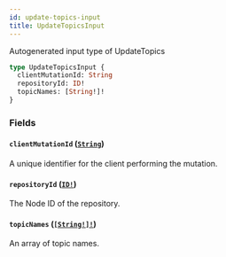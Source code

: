 ```yaml
---
id: update-topics-input
title: UpdateTopicsInput
---
```


Autogenerated input type of UpdateTopics

```graphql
type UpdateTopicsInput {
  clientMutationId: String
  repositoryId: ID!
  topicNames: [String!]!
}
```

### Fields

#### `clientMutationId` ([`String`](/docs/api/scalars/string))

A unique identifier for the client performing the mutation.

#### `repositoryId` ([`ID!`](/docs/api/scalars/id))

The Node ID of the repository.

#### `topicNames` ([`[String!]!`](/docs/api/scalars/string))

An array of topic names.
